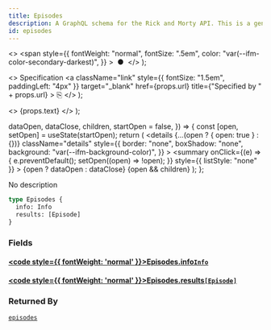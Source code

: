 ```yaml
---
title: Episodes
description: A GraphQL schema for the Rick and Morty API. This is a generated file.
id: episodes
---
```


  <>
    <span
      style={{
        fontWeight: "normal",
        fontSize: ".5em",
        color: "var(--ifm-color-secondary-darkest)",
      }}
    >
      &nbsp;●&nbsp;
    </span>
  </>
);

  <>
    Specification
    <a
      className="link"
      style={{ fontSize: "1.5em", paddingLeft: "4px" }}
      target="\_blank"
      href={props.url}
      title={"Specified by " + props.url}
    >
      ⎘
    </a>
  </>
);

  <>
    <span className={props.class}>{props.text}</span>
  </>
);


  dataOpen,
  dataClose,
  children,
  startOpen = false,
}) => {
  const [open, setOpen] = useState(startOpen);
  return (
    <details
      {...(open ? { open: true } : {})}
      className="details"
      style={{
        border: "none",
        boxShadow: "none",
        background: "var(--ifm-background-color)",
      }}
    >
      <summary
        onClick={(e) => {
          e.preventDefault();
          setOpen((open) => !open);
        }}
        style={{ listStyle: "none" }}
      >
        {open ? dataOpen : dataClose}
      </summary>
      {open && children}
    </details>
  );
};

No description

```graphql
type Episodes {
  info: Info
  results: [Episode]
}
```

### Fields

#### [<code style={{ fontWeight: 'normal' }}>Episodes.<b>info</b></code>](#)<Bullet />[`Info`](/docs/graphql/rickandmorty/objects/info.mdx) <Badge class="badge badge--secondary" text="object"/>

#### [<code style={{ fontWeight: 'normal' }}>Episodes.<b>results</b></code>](#)<Bullet />[`[Episode]`](/docs/graphql/rickandmorty/objects/episode.mdx) <Badge class="badge badge--secondary" text="list"/> <Badge class="badge badge--secondary" text="object"/>

### Returned By

[`episodes`](/docs/graphql/rickandmorty/queries/episodes.mdx) <Badge class="badge badge--secondary" text="query"/>
